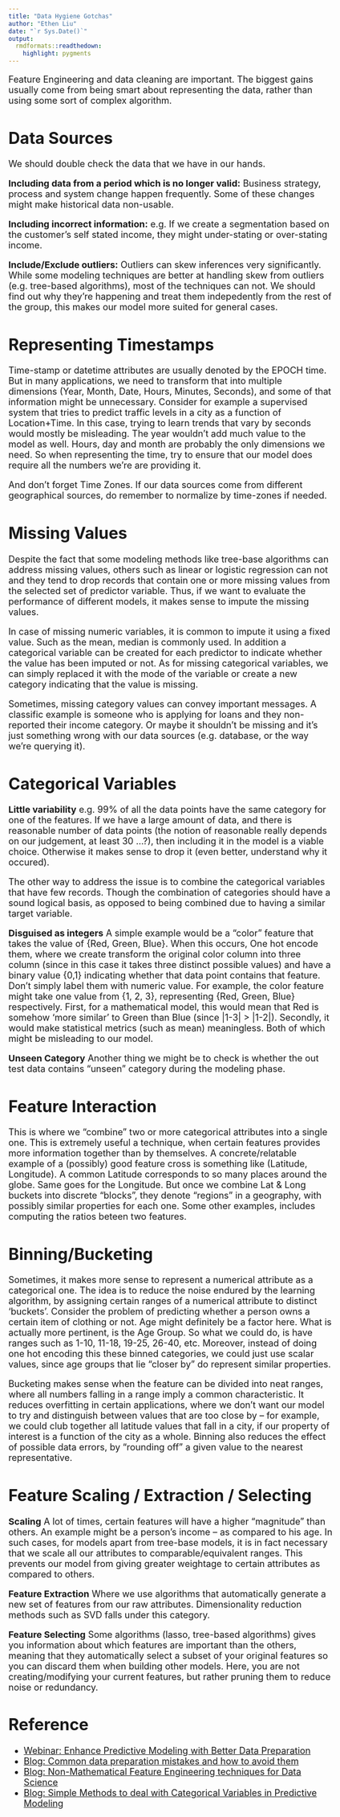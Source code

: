 ```yaml
---
title: "Data Hygiene Gotchas"
author: "Ethen Liu"
date: "`r Sys.Date()`"
output:
  rmdformats::readthedown:
    highlight: pygments
---
```


<style type="text/css">
p{ /* Normal  */
   font-size: 18px;
}
body{ /* Normal  */
   font-size: 18px;
}
td {  /* Table  */
   font-size: 14px;
}
h1 { /* Header 1 */
 font-size: 32px;
}
h2 { /* Header 2 */
 font-size: 26px;
}
h3 { /* Header 3 */
 font-size: 22px;
}
code.r{ /* Code block */
  font-size: 14px;
}
pre { /* Code block */
  font-size: 14px
}
</style>


Feature Engineering and data cleaning are important. The biggest gains usually come from being smart about representing the data, rather than using some sort of complex algorithm.

# Data Sources

We should double check the data that we have in our hands.

**Including data from a period which is no longer valid:** Business strategy, process and system change happen frequently. Some of these changes might make historical data non-usable.

**Including incorrect information:** e.g. If we create a segmentation based on the customer's self stated income, they might under-stating or over-stating income.

**Include/Exclude outliers:** Outliers can skew inferences very significantly. While some modeling techniques are better at handling skew from outliers (e.g. tree-based algorithms), most of the techniques can not. We should find out why they're happening and treat them indepedently from the rest of the group, this makes our model more suited for general cases. 


# Representing Timestamps

Time-stamp or datetime attributes are usually denoted by the EPOCH time. But in many applications, we need to transform that into multiple dimensions (Year, Month, Date, Hours, Minutes, Seconds), and some of that information might be unnecessary. Consider for example a supervised system that tries to predict traffic levels in a city as a function of Location+Time. In this case, trying to learn trends that vary by seconds would mostly be misleading. The year wouldn’t add much value to the model as well. Hours, day and month are probably the only dimensions we need. So when representing the time, try to ensure that our model does require all the numbers we're are providing it.

And don't forget Time Zones. If our data sources come from different geographical sources, do remember to normalize by time-zones if needed.


# Missing Values

Despite the fact that some modeling methods like tree-base algorithms can address missing values, others such as linear or logistic regression can not and they tend to drop records that contain one or more missing values from the selected set of predictor variable. Thus, if we want to evaluate the performance of different models, it makes sense to impute the missing values.

In case of missing numeric variables, it is common to impute it using a fixed value. Such as the mean, median is commonly used. In addition a categorical variable can be created for each predictor to indicate whether the value has been imputed or not. As for missing categorical variables, we can simply replaced it with the mode of the variable or create a new category indicating that the value is missing. 

Sometimes, missing category values can convey important messages. A classific example is someone who is applying for loans and they non-reported their income category. Or maybe it shouldn't be missing and it's just something wrong with our data sources (e.g. database, or the way we're querying it).


# Categorical Variables

**Little variability** e.g. 99% of all the data points have the same category for one of the features. If we have a large amount of data, and there is reasonable number of data points (the notion of reasonable really depends on our judgement, at least 30 ...?), then including it in the model is a viable choice. Otherwise it makes sense to drop it (even better, understand why it occured). 

The other way to address the issue is to combine the categorical variables that have few records. Though the combination of categories should have a sound logical basis, as opposed to being combined due to having a similar target variable.

**Disguised as integers** A simple example would be a "color" feature that takes the value of {Red, Green, Blue}. When this occurs, One hot encode them, where we create transform the original color column into three column (since in this case it takes three distinct possible values) and have a binary value {0,1} indicating whether that data point contains that feature. Don't simply label them with numeric value. For example, the color feature might take one value from {1, 2, 3}, representing {Red, Green, Blue} respectively. First, for a mathematical model, this would mean that Red is somehow ‘more similar’ to Green than Blue (since |1-3| > |1-2|). Secondly, it would make statistical metrics (such as mean) meaningless. Both of which might be misleading to our model.

**Unseen Category** Another thing we might be to check is whether the out test data contains "unseen" category during the modeling phase.


# Feature Interaction

This is where we "combine" two or more categorical attributes into a single one. This is extremely useful a technique, when certain features provides more information together than by themselves. A concrete/relatable example of a (possibly) good feature cross is something like (Latitude, Longitude). A common Latitude corresponds to so many places around the globe. Same goes for the Longitude. But once we combine Lat & Long buckets into discrete "blocks", they denote "regions" in a geography, with possibly similar properties for each one. Some other examples, includes computing the ratios beteen two features.

# Binning/Bucketing

Sometimes, it makes more sense to represent a numerical attribute as a categorical one. The idea is to reduce the noise endured by the learning algorithm, by assigning certain ranges of a numerical attribute to distinct ‘buckets’. Consider the problem of predicting whether a person owns a certain item of clothing or not. Age might definitely be a factor here. What is actually more pertinent, is the Age Group. So what we could do, is have ranges such as 1-10, 11-18, 19-25, 26-40, etc. Moreover, instead of doing one hot encoding this these binned categories, we could just use scalar values, since age groups that lie "closer by" do represent similar properties.

Bucketing makes sense when the feature can be divided into neat ranges, where all numbers falling in a range imply a common characteristic. It reduces overfitting in certain applications, where we don’t want our model to try and distinguish between values that are too close by – for example, we could club together all latitude values that fall in a city, if our property of interest is a function of the city as a whole. Binning also reduces the effect of possible data errors, by "rounding off" a given value to the nearest representative.


# Feature Scaling / Extraction / Selecting

**Scaling** A lot of times, certain features will have a higher "magnitude" than others. An example might be a person’s income – as compared to his age. In such cases, for models apart from tree-base models, it is in fact necessary that we scale all our attributes to comparable/equivalent ranges. This prevents our model from giving greater weightage to certain attributes as compared to others.

**Feature Extraction** Where we use algorithms that automatically generate a new set of features from our raw attributes. Dimensionality reduction methods such as SVD falls under this category.

**Feature Selecting** Some algorithms (lasso, tree-based algorithms) gives you information about which features are important than the others, meaning that they automatically select a subset of your original features so you can discard them when building other models. Here, you are not creating/modifying your current features, but rather pruning them to reduce noise or redundancy.


# Reference

- [Webinar: Enhance Predictive Modeling with Better Data Preparation](http://www.datasciencecentral.com/video/enhance-predictive-modeling-with-better-data-preparation)
- [Blog: Common data preparation mistakes and how to avoid them](http://www.analyticsvidhya.com/blog/2013/08/common-data-preparation-mistakes-avoid-them/)
- [Blog: Non-Mathematical Feature Engineering techniques for Data Science](https://codesachin.wordpress.com/2016/06/25/non-mathematical-feature-engineering-techniques-for-data-science/)
- [Blog: Simple Methods to deal with Categorical Variables in Predictive Modeling](http://www.analyticsvidhya.com/blog/2015/11/easy-methods-deal-categorical-variables-predictive-modeling/)

